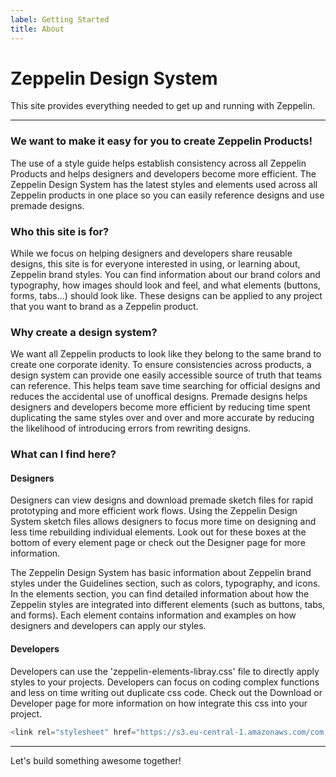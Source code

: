 ```yaml
---
label: Getting Started
title: About
---
```



# Zeppelin Design System

This site provides everything needed to get up and running with Zeppelin.

---

### We want to make it easy for you to create Zeppelin Products!

The use of a style guide helps establish consistency across all Zeppelin Products and helps designers and developers become more efficient. The Zeppelin Design System has the latest styles and elements used across all Zeppelin products in one place so you can easily reference designs and use premade designs.

### Who this site is for?

While we focus on helping designers and developers share reusable designs, this site is for everyone interested in using, or learning about, Zeppelin brand styles. You can find information about our brand colors and typography, how images should look and feel, and what elements (buttons, forms, tabs...) should look like. These designs can be applied to any project that you want to brand as a Zeppelin product.

### Why create a design system?

We want all Zeppelin products to look like they belong to the same brand to create one corporate idenity. To ensure consistencies across products, a design system can provide one easily accessible source of truth that teams can reference. This helps team save time searching for official designs and reduces the accidental use of unoffical designs. Premade designs helps designers and developers become more efficient by reducing time spent duplicating the same styles over and over and more accurate by reducing the likelihood of introducing errors from rewriting designs.

### What can I find here?

#### Designers

Designers can view designs and download premade sketch files for rapid prototyping and more efficient work flows. Using the Zeppelin Design System sketch files allows designers to focus more time on designing and less time rebuilding individual elements. Look out for these boxes at the bottom of every element page or check out the Designer page for more information.

<DownloadSketch demo />

The Zeppelin Design System has basic information about Zeppelin brand styles under the Guidelines section, such as colors, typography, and icons. In the elements section, you can find detailed information about how the Zeppelin styles are integrated into different elements (such as buttons, tabs, and forms). Each element contains information and examples on how designers and developers can apply our styles.

#### Developers

Developers can use the 'zeppelin-elements-libray.css' file to directly apply styles to your projects. Developers can focus on coding complex functions and less on time writing out duplicate css code. Check out the Download or Developer page for more information on how integrate this css into your project.

```js
<link rel="stylesheet" href="https://s3.eu-central-1.amazonaws.com/com.zeppelin.zds.assets/zel/css/zeppelin-element-library.css" integrity="XXX" crossorigin="anonymous">

```

---

Let's build something awesome together!
